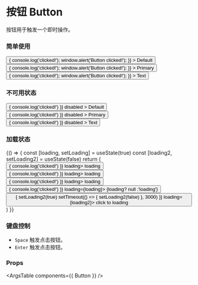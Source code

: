 
<Meta title="组件/按钮 Button" component={Button} />

# 按钮 Button

按钮用于触发一个即时操作。

### 简单使用

<Canvas>
  <Story name="Button">
    <Button
      className="mr-2"
      styling={{ type: 'default' }}
      onClick={() => { console.log('clicked!'); window.alert('Button clicked!'); }}
    >
      Default
    </Button>
    <Button
      className="mr-2"
      styling={{ type: 'primary' }}
      onClick={() => { console.log('clicked!'); window.alert('Button clicked!'); }}
    >
      Primary
    </Button>
    <Button
      className="mr-2"
      styling={{ type: 'text' }}
      onClick={() => { console.log('clicked!'); window.alert('Button clicked!'); }}
    >
      Text
    </Button>
  </Story>
</Canvas>

### 不可用状态

<Canvas>
  <Story name="Disabled Button">
    <Button
      className="mr-2"
      onClick={() => { console.log('clicked!') }}
      disabled
    >
      Default
    </Button>
    <Button
      className="mr-2"
      styling={{ type: 'primary' }}
      onClick={() => { console.log('clicked!') }}
      disabled
    >
      Primary
    </Button>
    <Button
      className="mr-2"
      styling={{ type: 'text' }}
      onClick={() => { console.log('clicked!') }}
      disabled
    >
      Text
    </Button>
  </Story>
</Canvas>

### 加载状态

<Canvas>
  <Story name="Loading Button">
    {() => {
      const [loading, setLoading] = useState(true)
      const [loading2, setLoading2] = useState(false)
      return (
        <div>
          <div>
            <Button
              className="mr-2 mb-2"
              onClick={() => { console.log('clicked!') }}
              loading>
                loading
            </Button>
            <Button
              className="mr-2 mb-2"
              styling={{ type: 'primary' }}
              onClick={() => { console.log('clicked!') }}
              loading>
                loading
            </Button>
            <Button
              className="mr-2 mb-2"
              styling={{ type: 'text' }}
              onClick={() => { console.log('clicked!') }}
              loading>
                loading
            </Button>
          </div>
          <div>
            <Button
              className="mr-2 mb-2"
              onClick={() => { console.log('clicked!') }}
              loading={loading}>
                {loading? null :'loading'}
            </Button>
            <Button
              className="mr-2 mb-2"
              onClick={() => {
                setLoading2(true)
                setTimeout(() => {
                  setLoading2(false)
                }, 3000)
              }}
              loading={loading2}>
                click to loading
            </Button>
          </div>
        </div>
      )
    }}
  </Story>
</Canvas>

### 键盘控制

* `Space` 触发点击按钮。
* `Enter` 触发点击按钮。

### Props

<ArgsTable components={{ Button }} />